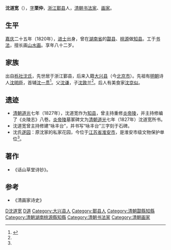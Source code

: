 '''沈道宽'''（{{bd|1772年||1853年|catIdx=S沈}}），[[表字|字]]'''栗仲'''，[[浙江|浙江]][[鄞县|鄞县]]人，[[清朝|清朝]][[书法家|书法家]]、[[画家|画家]]。

==生平==
[[嘉庆|嘉庆]]二十五年（1820年），[[进士|进士]]出身，曾在[[湖南省|湖南省]]的[[酃县|酃县]]、[[桃源縣|桃源]]做[[知县|知县]]。工于[[书法|书法]]，擅长画[[山水画|山水画]]。享年八十二岁。

== 家族 ==
出自[[栎社沈氏|栎社沈氏]]，先世居于浙江鄞县，后来入籍[[大兴县_(金朝)|大兴县]]（今[[北京市|北京市]]）。先祖有[[明朝|明朝]]诗人[[沈明臣|沈明臣]]，首辅[[沈一贯|沈一贯]]<ref name="沈道宽家世">{{cite web|url=http://www.czzx.gov.cn/Lishi/ShowArticle.asp?ArticleID=1562|title=沈氏遂园|publisher=[[楚州|楚州]]政协|author=作者：刘怀玉|date=2008-01-29|accessdate=2012年4月28日|language=zh-hans}}{{dead link|date=2018年3月 |bot=InternetArchiveBot |fix-attempted=yes }}</ref>。父[[沈谦|沈谦]]，子[[沈敦兰|沈敦兰]]<ref name="沈道宽家世"/>。后人有美食家[[沈京似|沈京似]]。

==遗迹==
* [[清朝|清朝]][[道光|道光]]七年（1827年），沈道宽作为[[知县|知县]]，曾主持重修[[炎帝陵|炎帝陵]]，并主持修编了《炎陵志》八卷。[[炎帝陵|炎帝陵]]墓冢碑文为[[清朝|清朝]][[道光|道光]]七年（1827年）沈道宽所书。
* 沈道宽曾主持修建“咏丰台”，并书写“咏丰台”三字刻于石碑。
* 沈氏[[遂园|遂园]]：原沈家的私家花园，今位于[[江苏省|江苏省]][[淮安市|淮安市]]，是淮安市级文物保护单位<ref name="沈道宽家世"/>。

==著作==
*《话山草堂诗钞》。

==参考==
*《清画家诗史》
{{reflist}}

{{嘉慶二十五年庚辰科殿試金榜}}

{{Authority control}}

{{DEFAULTSORT:Shen沈}}
[[Category:栎社沈氏|D沈道宽]]
[[Category:沈姓|D道]]
[[Category:大兴县人|Category:大兴县人]]
[[Category:鄞县人|Category:鄞县人]]
[[Category:清朝酃縣知縣|Category:清朝酃縣知縣]]
[[Category:清朝湖南桃源縣知縣|Category:清朝湖南桃源縣知縣]]
[[Category:清朝书法家|Category:清朝书法家]]
[[Category:清朝画家|Category:清朝画家]]